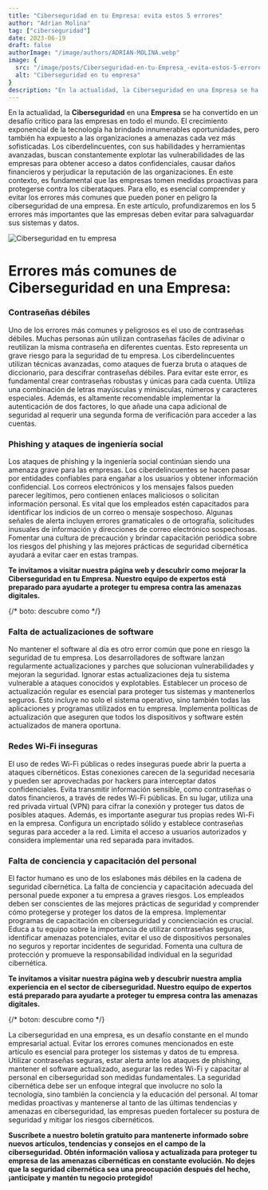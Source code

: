 ```yaml
---
title: "Ciberseguridad en tu Empresa: evita estos 5 errores"
author: "Adrian Molina"
tag: ["ciberseguridad"]
date: 2023-06-19
draft: false
authorImage: "/image/authors/ADRIAN-MOLINA.webp"
image: {
  src: "/image/posts/Ciberseguridad-en-tu-Empresa_-evita-estos-5-errores.webp",
  alt: "Ciberseguridad en tu empresa"
}
description: "En la actualidad, la Ciberseguridad en una Empresa se ha convertido en un desafío crítico para las empresas en todo el mundo. El crecimiento exponencial de la tecnología ha brindado innumerables oportunidades, pero también ha expuesto a las organizaciones a amenazas cada vez más sofisticadas."
---
```


En la actualidad, la **Ciberseguridad** en una **Empresa** se ha convertido en un desafío crítico para las empresas en todo el mundo. El crecimiento exponencial de la tecnología ha brindado innumerables oportunidades, pero también ha expuesto a las organizaciones a amenazas cada vez más sofisticadas. Los ciberdelincuentes, con sus habilidades y herramientas avanzadas, buscan constantemente explotar las vulnerabilidades de las empresas para obtener acceso a datos confidenciales, causar daños financieros y perjudicar la reputación de las organizaciones. En este contexto, es fundamental que las empresas tomen medidas proactivas para protegerse contra los ciberataques. Para ello, es esencial comprender y evitar los errores más comunes que pueden poner en peligro la ciberseguridad de una empresa. En este artículo, profundizaremos en los 5 errores más importantes que las empresas deben evitar para salvaguardar sus sistemas y datos.

![Ciberseguridad en tu empresa](/image/posts/Ciberseguridad-en-tu-Empresa_-evita-estos-5-errores.webp)

# Errores más comunes de Ciberseguridad en una Empresa:

### Contraseñas débiles

Uno de los errores más comunes y peligrosos es el uso de contraseñas débiles. Muchas personas aún utilizan contraseñas fáciles de adivinar o reutilizan la misma contraseña en diferentes cuentas. Esto representa un grave riesgo para la seguridad de tu empresa. Los ciberdelincuentes utilizan técnicas avanzadas, como ataques de fuerza bruta o ataques de diccionario, para descifrar contraseñas débiles. Para evitar este error, es fundamental crear contraseñas robustas y únicas para cada cuenta. Utiliza una combinación de letras mayúsculas y minúsculas, números y caracteres especiales. Además, es altamente recomendable implementar la autenticación de dos factores, lo que añade una capa adicional de seguridad al requerir una segunda forma de verificación para acceder a las cuentas.

### Phishing y ataques de ingeniería social
Los ataques de phishing y la ingeniería social continúan siendo una amenaza grave para las empresas. Los ciberdelincuentes se hacen pasar por entidades confiables para engañar a los usuarios y obtener información confidencial. Los correos electrónicos y los mensajes falsos pueden parecer legítimos, pero contienen enlaces maliciosos o solicitan información personal. Es vital que los empleados estén capacitados para identificar los indicios de un correo o mensaje sospechoso. Algunas señales de alerta incluyen errores gramaticales o de ortografía, solicitudes inusuales de información y direcciones de correo electrónico sospechosas. Fomentar una cultura de precaución y brindar capacitación periódica sobre los riesgos del phishing y las mejores prácticas de seguridad cibernética ayudará a evitar caer en estas trampas.

**Te invitamos a visitar nuestra página web y descubrir como mejorar la Ciberseguridad en tu Empresa. Nuestro equipo de expertos está preparado para ayudarte a proteger tu empresa contra las amenazas digitales.**

{/* boto: descubre como */}

### Falta de actualizaciones de software
No mantener el software al día es otro error común que pone en riesgo la seguridad de tu empresa. Los desarrolladores de software lanzan regularmente actualizaciones y parches que solucionan vulnerabilidades y mejoran la seguridad. Ignorar estas actualizaciones deja tu sistema vulnerable a ataques conocidos y explotables. Establecer un proceso de actualización regular es esencial para proteger tus sistemas y mantenerlos seguros. Esto incluye no solo el sistema operativo, sino también todas las aplicaciones y programas utilizados en tu empresa. Implementa políticas de actualización que aseguren que todos los dispositivos y software estén actualizados de manera oportuna.

### Redes Wi-Fi inseguras
El uso de redes Wi-Fi públicas o redes inseguras puede abrir la puerta a ataques cibernéticos. Estas conexiones carecen de la seguridad necesaria y pueden ser aprovechadas por hackers para interceptar datos confidenciales. Evita transmitir información sensible, como contraseñas o datos financieros, a través de redes Wi-Fi públicas. En su lugar, utiliza una red privada virtual (VPN) para cifrar la conexión y proteger tus datos de posibles ataques. Además, es importante asegurar tus propias redes Wi-Fi en la empresa. Configura un encriptado sólido y establece contraseñas seguras para acceder a la red. Limita el acceso a usuarios autorizados y considera implementar una red separada para invitados.

### Falta de conciencia y capacitación del personal
El factor humano es uno de los eslabones más débiles en la cadena de seguridad cibernética. La falta de conciencia y capacitación adecuada del personal puede exponer a tu empresa a graves riesgos. Los empleados deben ser conscientes de las mejores prácticas de seguridad y comprender cómo protegerse y proteger los datos de la empresa. Implementar programas de capacitación en ciberseguridad y concienciación es crucial. Educa a tu equipo sobre la importancia de utilizar contraseñas seguras, identificar amenazas potenciales, evitar el uso de dispositivos personales no seguros y reportar incidentes de seguridad. Fomenta una cultura de protección y promueve la responsabilidad individual en la seguridad cibernética.

**Te invitamos a visitar nuestra página web y descubrir nuestra amplia experiencia en el sector de ciberseguridad. Nuestro equipo de expertos está preparado para ayudarte a proteger tu empresa contra las amenazas digitales.**

{/* boton: descubre como */}

La ciberseguridad en una empresa, es un desafío constante en el mundo empresarial actual. Evitar los errores comunes mencionados en este artículo es esencial para proteger los sistemas y datos de tu empresa. Utilizar contraseñas seguras, estar alerta ante los ataques de phishing, mantener el software actualizado, asegurar las redes Wi-Fi y capacitar al personal en ciberseguridad son medidas fundamentales. La seguridad cibernética debe ser un enfoque integral que involucre no solo la tecnología, sino también la conciencia y la educación del personal. Al tomar medidas proactivas y mantenerse al tanto de las últimas tendencias y amenazas en ciberseguridad, las empresas pueden fortalecer su postura de seguridad y mitigar los riesgos cibernéticos.

**Suscríbete a nuestro boletín gratuito para mantenerte informado sobre nuevos artículos, tendencias y consejos en el campo de la ciberseguridad. Obtén información valiosa y actualizada para proteger tu empresa de las amenazas cibernéticas en constante evolución. No dejes que la seguridad cibernética sea una preocupación después del hecho, ¡anticípate y mantén tu negocio protegido!**
